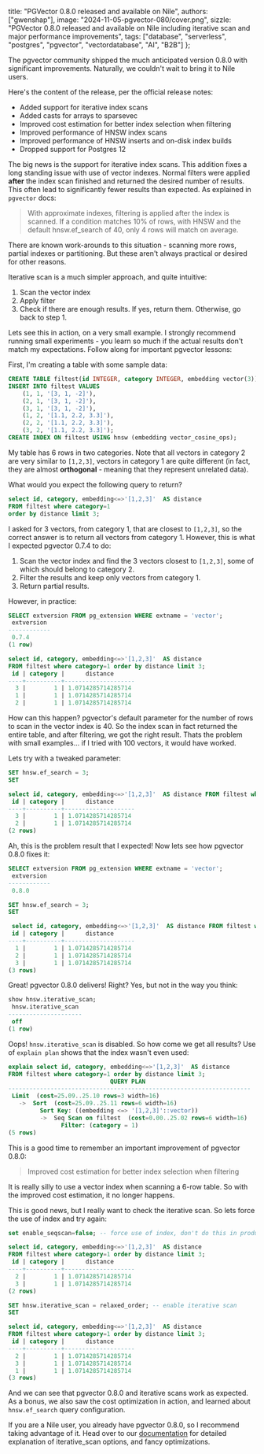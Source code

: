   title: "PGVector 0.8.0 released and available on Nile",
  authors: ["gwenshap"],
  image: "2024-11-05-pgvector-080/cover.png",
  sizzle:
    "PGVector 0.8.0 released and available on Nile including iterative scan and major performance improvements",
  tags: ["database", "serverless", "postgres", "pgvector", "vectordatabase", "AI", "B2B"]
};

The pgvector community shipped the much anticipated version 0.8.0 with significant improvements. 
Naturally, we couldn't wait to bring it to Nile users. 

Here's the content of the release, per the official release notes:

* Added support for iterative index scans
* Added casts for arrays to sparsevec
* Improved cost estimation for better index selection when filtering
* Improved performance of HNSW index scans
* Improved performance of HNSW inserts and on-disk index builds
* Dropped support for Postgres 12

The big news is the support for iterative index scans. 
This addition fixes a long standing issue with use of vector indexes. Normal filters were 
applied **after** the index scan finished and returned the desired number of results. 
This often lead to significantly fewer results than expected. As explained in `pgvector` docs:

> With approximate indexes, filtering is applied after the index is scanned. If a condition matches 10% of rows,
> with HNSW and the default hnsw.ef_search of 40, only 4 rows will match on average.

There are known work-arounds to this situation - scanning more rows, partial indexes or partitioning.
But these aren't always practical or desired for other reasons. 

Iterative scan is a much simpler approach, and quite intuitive:

1. Scan the vector index
2. Apply filter
3. Check if there are enough results. If yes, return them. Otherwise, go back to step 1.

Lets see this in action, on a very small example. I strongly recommend running small experiments - you learn so 
much if the actual results don't match my expectations. Follow along for important pgvector lessons:

First, I'm creating a table with some sample data:

```sql
CREATE TABLE filtest(id INTEGER, category INTEGER, embedding vector(3));
INSERT INTO filtest VALUES 
    (1, 1, '[3, 1, -2]'),
    (2, 1, '[3, 1, -2]'),
    (3, 1, '[3, 1, -2]'),
    (1, 2, '[1.1, 2.2, 3.3]'), 
    (2, 2, '[1.1, 2.2, 3.3]'),
    (3, 2, '[1.1, 2.2, 3.3]');
CREATE INDEX ON filtest USING hnsw (embedding vector_cosine_ops);
```

My table has 6 rows in two categories. Note that all vectors in category 2 are very similar to `[1,2,3]`, 
vectors in category 1 are quite different (in fact, they are almost **orthogonal** - meaning that they represent unrelated data).

What would you expect the following query to return?

```sql
select id, category, embedding<=>'[1,2,3]'  AS distance 
FROM filtest where category=1 
order by distance limit 3;
```

I asked for 3 vectors, from category 1, that are closest to `[1,2,3]`, so the correct answer 
is to return all vectors from category 1. However, this is what I expected pgvector 0.7.4 to do:

1. Scan the vector index and find the 3 vectors closest to `[1,2,3]`, some of which should belong to category 2.
2. Filter the results and keep only vectors from category 1.
3. Return partial results.

However, in practice:

```sql
SELECT extversion FROM pg_extension WHERE extname = 'vector';
 extversion
------------
 0.7.4
(1 row)

select id, category, embedding<=>'[1,2,3]'  AS distance 
FROM filtest where category=1 order by distance limit 3;
 id | category |      distance
----+----------+--------------------
  3 |        1 | 1.0714285714285714
  1 |        1 | 1.0714285714285714
  2 |        1 | 1.0714285714285714
```

How can this happen? pgvector's default parameter for the number of rows to scan in the vector index is 40.
So the index scan in fact returned the entire table, and after filtering, we got the right result. 
Thats the problem with small examples... if I tried with 100 vectors, it would have worked.

Lets try with a tweaked parameter:

```sql
SET hnsw.ef_search = 3;
SET

select id, category, embedding<=>'[1,2,3]'  AS distance FROM filtest where category=1 order by distance limit 3;
 id | category |      distance
----+----------+--------------------
  3 |        1 | 1.0714285714285714
  2 |        1 | 1.0714285714285714
(2 rows)
```

Ah, this is the problem result that I expected! Now lets see how pgvector 0.8.0 fixes it: 

```sql
SELECT extversion FROM pg_extension WHERE extname = 'vector';
 extversion
------------
 0.8.0

SET hnsw.ef_search = 3;
SET

 select id, category, embedding<=>'[1,2,3]'  AS distance FROM filtest where category=1 order by distance limit 3;
 id | category |      distance
----+----------+--------------------
  1 |        1 | 1.0714285714285714
  2 |        1 | 1.0714285714285714
  3 |        1 | 1.0714285714285714
(3 rows)
```

Great! pgvector 0.8.0 delivers! Right? Yes, but not in the way you think:

```sql
show hnsw.iterative_scan;
 hnsw.iterative_scan
---------------------
 off
(1 row)
```

Oops! `hnsw.iterative_scan` is disabled. So how come we get all results? 
Use of `explain plan` shows that the index wasn't even used:

```sql
explain select id, category, embedding<=>'[1,2,3]'  AS distance 
FROM filtest where category=1 order by distance limit 3;
                             QUERY PLAN
---------------------------------------------------------------------
 Limit  (cost=25.09..25.10 rows=3 width=16)
   ->  Sort  (cost=25.09..25.11 rows=6 width=16)
         Sort Key: ((embedding <=> '[1,2,3]'::vector))
         ->  Seq Scan on filtest  (cost=0.00..25.02 rows=6 width=16)
               Filter: (category = 1)
(5 rows)
```

This is a good time to remember an important improvement of pgvector 0.8.0:

> Improved cost estimation for better index selection when filtering

It is really silly to use a vector index when scanning a 6-row table. So with the improved cost estimation, 
it no longer happens.

This is good news, but I really want to check the iterative scan. So lets force the use of index and try again:

```sql
set enable_seqscan=false; -- force use of index, don't do this in production!

select id, category, embedding<=>'[1,2,3]'  AS distance 
FROM filtest where category=1 order by distance limit 3;
 id | category |      distance
----+----------+--------------------
  2 |        1 | 1.0714285714285714
  3 |        1 | 1.0714285714285714
(2 rows)

SET hnsw.iterative_scan = relaxed_order; -- enable iterative scan
SET

select id, category, embedding<=>'[1,2,3]'  AS distance 
FROM filtest where category=1 order by distance limit 3;
 id | category |      distance
----+----------+--------------------
  2 |        1 | 1.0714285714285714
  3 |        1 | 1.0714285714285714
  1 |        1 | 1.0714285714285714
(3 rows)
```

And we can see that pgvector 0.8.0 and iterative scans work as expected. As a bonus, we also saw the cost optimization in action, 
and learned about `hnsw.ef_search` query configuration.

If you are a Nile user, you already have pgvector 0.8.0, so I recommend taking advantage of it. Head over to our [documentation](https://www.thenile.dev/docs/ai-embeddings/pg_vector#iterative-index-scans) 
for detailed explanation of iterative_scan options, and fancy optimizations.

